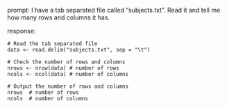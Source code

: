 prompt:
I have a tab separated file called "subjects.txt". Read it and tell me how many rows and columns it has. 

response:
```
# Read the tab separated file
data <- read.delim("subjects.txt", sep = "\t")

# Check the number of rows and columns
nrows <- nrow(data) # number of rows
ncols <- ncol(data) # number of columns

# Output the number of rows and columns
nrows  # number of rows
ncols  # number of columns
```

